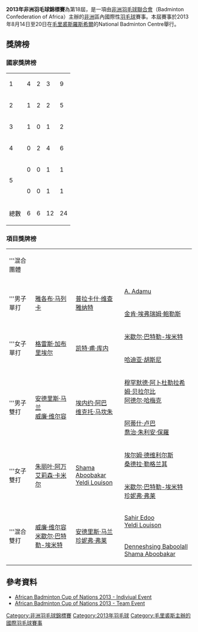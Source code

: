 {{noteTA|G1=Badminton}}
{{infobox badminton event
|name           = 2013年非洲羽毛球錦標賽
|image          = 
|size           = 
|caption        =
|dates          = 2013年8月14日－8月17日（團體賽）<br/>2013年8月18日－8月20日（個人賽）
|number_edition = 第18屆
|level          =
|prize_money    = 
|location       = {{MRI}}[[羅斯希爾|羅斯希爾]]
|venue          = National Badminton Centre
|previous       = 2012年非洲羽毛球錦標賽
|next           = 2014年非洲羽毛球錦標賽
}}
'''2013年非洲羽毛球錦標賽'''為第18屆{{le|非洲羽毛球錦標賽|African Badminton Championships}}，是一項由[[非洲羽毛球聯合會|非洲羽毛球聯合會]]（Badminton Confederation of Africa）主辦的[[非洲|非洲]]區內國際性[[羽毛球|羽毛球]]賽事。本屆賽事於2013年8月14日至20日在[[毛里裘斯|毛里裘斯]][[羅斯希爾|羅斯希爾]]的National Badminton Centre舉行。

==獎牌榜==
===國家獎牌榜===
{| {{RankedMedalTable}}
|-
|1 || style=text-align:left| {{bat|RSA}}||4||2||3||9
|-
|2 || style=text-align:left| {{bat|NGR}}||1||2||2||5
|-
|3 || style=text-align:left| {{bat|SEY}}||1||0||1||2
|-
|4 || style=text-align:left| {{bat|MRI}}||0||2||4||6
|-
|rowspan=2 |5 || style=text-align:left| {{bat|ALG}}||0||0||1||1
|-
|style=text-align:left| {{bat|EGY}}||0||0||1||1
|- class="sortbottom"
!colspan=2|總數|| 6 || 6 || 12 || 24
|}

===項目獎牌榜===
{| {{MedalistTable|labelwidth=80px|type=項目|style=font-size:small;}}
|-
|rowspan=2|'''混合團體
|rowspan=2|{{bat|RSA}}
|rowspan=2|{{bat|NGA}}
|{{bat|MRI}}
|-	
|{{bat|SEY}}
|-
|rowspan=2|'''男子單打
|rowspan=2|{{flagicon|RSA}} [[雅各布·马列卡|雅各布·马列卡]]
|rowspan=2|{{flagicon|RSA}} [[普拉卡什·维查雅纳特|普拉卡什·维查雅纳特]]
|{{flagicon|NGR}} [[A._Adamu|A. Adamu]]
|-
|{{flagicon|NGR}} [[金肯·埃弗瑞姆·鲍勒斯|金肯·埃弗瑞姆·鲍勒斯]]
|-
|rowspan=2|'''女子單打
|rowspan=2|{{flagicon|NGR}} [[格雷斯·加布里埃尔|格雷斯·加布里埃尔]]
|rowspan=2|{{flagicon|MRI}} [[凯特·甫·库内|凯特·甫·库内]]
|{{flagicon|RSA}} [[米歇尔·巴特勒-埃米特|米歇尔·巴特勒-埃米特]]
|-
|{{flagicon|EGY}} [[哈迪亚·胡斯尼|哈迪亚·胡斯尼]]
|-
|rowspan=2|'''男子雙打
|rowspan=2|{{flagicon|RSA}} [[安德里斯·马兰|安德里斯·马兰]]<br />{{flagicon|RSA}} [[威廉·维尔容|威廉·维尔容]]
|rowspan=2|{{flagicon|NGR}} [[埃内约·阿巴|埃内约·阿巴]]<br />{{flagicon|NGR}} [[维克托·马坎朱|维克托·马坎朱]]
|{{flagicon|ALG}} [[穆罕默德·阿卜杜勒拉希姆·贝拉尔比|穆罕默德·阿卜杜勒拉希姆·贝拉尔比]]<br />{{flagicon|ALG}} [[阿德尔·哈梅克|阿德尔·哈梅克]]
|-
|{{flagicon|MRI}} [[阿蒂什·卢巴|阿蒂什·卢巴]]<br />{{flagicon|MRI}} [[喬治·朱利安·保羅|喬治·朱利安·保羅]]
|-
|rowspan=2|'''女子雙打
|rowspan=2|{{flagicon|SEY}} [[朱丽叶·阿万|朱丽叶·阿万]]<br />{{flagicon|SEY}} [[艾莉森·卡米尔|艾莉森·卡米尔]]
|rowspan=2|{{flagicon|MRI}} [[Shama_Aboobakar|Shama Aboobakar]]<br />{{flagicon|MRI}} [[Yeldi_Louison|Yeldi Louison]]
|{{flagicon|RSA}} [[埃尔姆·德维利尔斯|埃尔姆·德维利尔斯]]<br />{{flagicon|RSA}} [[桑德拉·勒格兰其|桑德拉·勒格兰其]]
|-
|{{flagicon|RSA}} [[米歇尔·巴特勒-埃米特|米歇尔·巴特勒-埃米特]]<br />{{flagicon|RSA}} [[珍妮弗·弗莱|珍妮弗·弗莱]]
|-
|rowspan=2|'''混合雙打
|rowspan=2|{{flagicon|RSA}} [[威廉·维尔容|威廉·维尔容]]<br />{{flagicon|RSA}} [[米歇尔·巴特勒-埃米特|米歇尔·巴特勒-埃米特]]
|rowspan=2|{{flagicon|RSA}} [[安德里斯·马兰|安德里斯·马兰]]<br />{{flagicon|RSA}} [[珍妮弗·弗莱|珍妮弗·弗莱]]
|{{flagicon|MRI}} [[Sahir_Edoo|Sahir Edoo]]<br />{{flagicon|MRI}} [[Yeldi_Louison|Yeldi Louison]]
|-
|{{flagicon|MRI}} [[Denneshsing_Baboolall|Denneshsing Baboolall]]<br />{{flagicon|MRI}} [[Shama_Aboobakar|Shama Aboobakar]]
|}

==參考資料==
{{Reflist}}
*[http://tournamentsoftware.com/sport/tournament.aspx?id=1D8030A8-72F3-4E55-9D42-54D7DCAE4464 African Badminton Cup of Nations 2013 - Indiviual Event]{{en}}
*[http://tournamentsoftware.com/sport/tournament.aspx?id=36D43733-3550-42AC-8165-9E9577E769F4 African Badminton Cup of Nations 2013 - Team Event]{{Wayback|url=http://tournamentsoftware.com/sport/tournament.aspx?id=36D43733-3550-42AC-8165-9E9577E769F4 |date=20190129124917 }}{{en}}

[[Category:非洲羽毛球錦標賽|Category:非洲羽毛球錦標賽]]
[[Category:2013年羽毛球|Category:2013年羽毛球]]
[[Category:毛里裘斯主辦的國際羽毛球賽事|Category:毛里裘斯主辦的國際羽毛球賽事]]